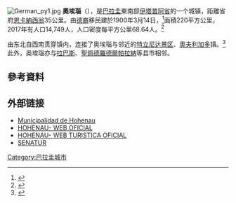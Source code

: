 [[File:German_py1.jpg|thumb]]
'''奧埃瑙'''（{{lang-es|Hohenau}}），是[[巴拉圭|巴拉圭]]東南部[[伊塔普阿省|伊塔普阿省]]的一个城镇，距離省府[[恩卡納西翁|恩卡納西翁]]35公里。由[[德裔|德裔]]移民建於1900年3月14日，<ref name=Immigration>{{Cite web |url=https://digitalcommons.liberty.edu/cgi/viewcontent.cgi?article=1110&context=honors |title=German Immigration and Adaptation to Latin America (page 47) |access-date=2022-03-21 |archive-date=2020-08-12 |archive-url=https://web.archive.org/web/20200812210518/https://digitalcommons.liberty.edu/cgi/viewcontent.cgi?article=1110&context=honors }}</ref>面積220平方公里，2017年有人口14,749人，人口密度每平方公里68.64人。<ref>{{cite web|url=http://www.dgeec.gov.py/Publicaciones/Biblioteca/proyeccion%20nacional/Proyeccion%20Distrital.pdf|title=Proyección de la población por sexo y edad, según distrito. Revisión 2015|author=DGEEC|pages=32-37|accessdate=2015-10-11|archive-url=https://web.archive.org/web/20151016011537/http://www.dgeec.gov.py/Publicaciones/Biblioteca/proyeccion%20nacional/Proyeccion%20Distrital.pdf|archivedate=2015-10-16|language=es}}</ref>

{{link-en|國道6號 (巴拉圭)|Route 6 (Paraguay)|巴拉圭6号国道}}由东北自西南贯穿镇内，连接了奥埃瑙与邻近的[[塔瓦兰格的耶稣和巴拉那的桑蒂西莫－特立尼达耶稣会传教区|特立尼达景区]]、[[奧夫利加多|奧夫利加多]]镇。<ref>{{Cite web|url=https://www.mopc.gov.py/|title=Portada :: MOPC - Ministerio de Obras Públicas y Comunicaciones|accessdate=2021-11-15|website=mopc.gov.py|language=es|archive-date=2022-06-01|archive-url=https://web.archive.org/web/20220601124046/https://www.mopc.gov.py/}}</ref>此外，奥埃瑙亦与[[拉帕斯_(巴拉圭)|拉巴斯]]、[[聖佩德羅德爾帕拉納|聖佩德羅德爾帕拉納]]等县市相邻。

{{Coord|27|4|12|S|55|38|24|W|display=title}}

==參考資料==
{{reflist}}

== 外部链接 ==
* [http://www.hohenau.gov.py/ Municipalidad de Hohenau] {{Wayback|url=http://www.hohenau.gov.py/ |date=20201009080951 }}
* [http://www.hohenau.gov.py/ HOHENAU- WEB OFICIAL] {{Wayback|url=http://www.hohenau.gov.py/ |date=20201009080951 }}
* [https://web.archive.org/web/20110203044548/http://descubrahohenau.com/ HOHENAU- WEB TURISTICA OFICIAL]
* [http://www.senatur.gov.py/ SENATUR]{{Wayback|url=http://www.senatur.gov.py/ |date=20150520071223 }}

{{Paraguay-geo-stub}}
[[Category:巴拉圭城市|Category:巴拉圭城市]]